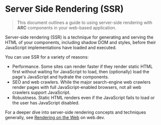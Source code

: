 # Server Side Rendering (SSR)

> This document outlines a guide to using server-side rendering with **ARC** components in your web-based application.

Server-side rendering (SSR) is a technique for generating and serving the HTML of your components, including shadow DOM and styles, before their JavaScript implementations have loaded and executed.

You can use SSR for a variety of reasons:

- Performance. Some sites can render faster if they render static HTML first without waiting for JavaScript to load, then (optionally) load the page's JavaScript and hydrate the components.
- SEO and web crawlers. While the major search-engine web crawlers render pages with full JavaScript-enabled browsers, not all web crawlers support JavaScript.
- Robustness. Static HTML renders even if the JavaScript fails to load or the user has JavaScript disabled.

For a deeper dive into server-side rendering concepts and techniques generally, see [Rendering on the Web](https://web.dev/articles/rendering-on-the-web) on web.dev.
